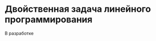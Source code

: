 # Двойственная задача линейного программирования

::: {.callout-important title="Состояние разработки"}
В разработке
:::
